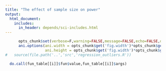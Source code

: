 ```yaml
---
title: "The effect of sample size on power"
output: 
  html_document:
    includes:
      in_header: depends/sci-includes.html
---
```


```r
      opts_chunk$set(verbose=F,warning=FALSE,message=FALSE,echo=FALSE,dpi=96,fig.width=5.5,fig.height=2.8)
      ani.options(ani.width = opts_chunk$get('fig.width')*opts_chunk$get('dpi'),
                  ani.height = opts_chunk$get('fig.width')*opts_chunk$get('dpi'))
#   source(file.path('..','src','regression_outliers.R'))  
```

```r
  do.call(fun_table[[i]]$fun$value,fun_table[[i]]$args)
```
